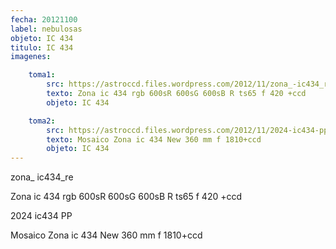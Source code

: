 ```yaml
---
fecha: 20121100
label: nebulosas
objeto: IC 434
titulo: IC 434
imagenes:

	toma1:
		src: https://astroccd.files.wordpress.com/2012/11/zona_-ic434_re.jpg
		texto: Zona ic 434 rgb 600sR 600sG 600sB R ts65 f 420 +ccd
		objeto: IC 434

	toma2:
		src: https://astroccd.files.wordpress.com/2012/11/2024-ic434-pp.jpg
		texto: Mosaico Zona ic 434 New 360 mm f 1810+ccd
		objeto: IC 434
---
```


<Imagen src="https://astroccd.files.wordpress.com/2012/11/zona_-ic434_re.jpg" />

zona_ ic434_re

Zona ic 434 rgb 600sR 600sG 600sB R ts65 f 420 +ccd
<Imagen src="https://astroccd.files.wordpress.com/2012/11/2024-ic434-pp.jpg" />

2024 ic434 PP

Mosaico Zona ic 434 New 360 mm f 1810+ccd